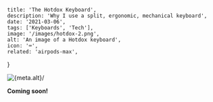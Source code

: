 
    title: 'The Hotdox Keyboard',
    description: 'Why I use a split, ergonomic, mechanical keyboard',
    date: '2021-03-06',
    tags: ['Keyboards', 'Tech'],
    image: '/images/hotdox-2.png',
    alt: 'An image of a Hotdox keyboard',
    icon: '⌨️',
    related: 'airpods-max',
}


<img className="mx-auto" src={meta.image} alt={meta.alt}/>

**Coming soon!**
